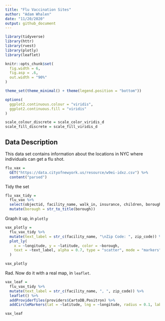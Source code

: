 ```yaml
---
title: "Flu Vaccination Sites"
author: "Adam Whalen"
date: "11/20/2020"
output: github_document
---
```


```r
library(tidyverse)
library(httr)
library(rvest)
library(plotly)
library(leaflet)

knitr::opts_chunk$set(
  fig.width = 6,
  fig.asp = .6,
  out.width = "90%"
)

theme_set(theme_minimal() + theme(legend.position = "bottom"))

options(
  ggplot2.continuous.colour = "viridis",
  ggplot2.continuous.fill = "viridis"
)

scale_colour_discrete = scale_color_viridis_d
scale_fill_discrete = scale_fill_viridis_d
```

## Data Description

This data set contains information about the locations in NYC where individuals can get a flu shot.

```r
flu_vax = 
  GET("https://data.cityofnewyork.us/resource/w9ei-idxz.csv") %>% 
  content("parsed")
```

Tidy the set

```r
flu_vax_tidy = 
  flu_vax %>% 
  select(objectid, facility_name, walk_in, insurance, children, borough, zip_code, latitude, longitude) %>% 
  mutate(borough = str_to_title(borough))
```

Graph it up, in `plotly`

```r
vax_plotly = 
  flu_vax_tidy %>% 
  mutate(text_label = str_c(facility_name, "\nZip Code: ", zip_code)) %>% 
  plot_ly(
    x = ~longitude, y = ~latitude, color = ~borough,
    text = ~text_label, alpha = 0.7, type = "scatter", mode = "markers"
  ) 

vax_plotly
```

Rad. Now do it with a real map, in `leaflet`.

```r
vax_leaf = 
  flu_vax_tidy %>% 
  mutate(text_label = str_c(facility_name, ", ", zip_code)) %>%
  leaflet() %>% 
  addProviderTiles(providers$CartoDB.Positron) %>% 
  addCircleMarkers(lat = ~latitude, lng = ~longitude, radius = 0.1, label = ~text_label)

vax_leaf
```



